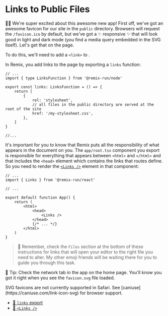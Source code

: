 # Links to Public Files

<EpicVideo url="https://www.epicweb.dev/workshops/full-stack-foundations/styling/manage-asset-links-in-a-remix-application" />

👨‍💼 We're super excited about this awesome new app! First off, we've got an
awesome favicon for our site in the `public` directory. Browsers will request
the `/favicon.ico` by default, but we've got a
✨ responsive ✨ <InlineFile file="public/favicon.svg" /> that will look good in
light and dark mode (you find a media query embedded in the SVG itself). Let's
get that on the page.

To do this, we'll need to add a `<link>` to <InlineFile file="app/root.tsx" />.

In Remix, you add links to the page by exporting a `links` function:

```tsx filename=app/root.tsx
// ...
import { type LinksFunction } from '@remix-run/node'

export const links: LinksFunction = () => {
	return [
		{
			rel: 'stylesheet',
			// all files in the public directory are served at the root of the site
			href: '/my-stylesheet.css',
		},
	]
}

//...
```

It's important for you to know that Remix puts all the responsibility of what
appears in the document on you. The `app/root.tsx` component you export is
responsible for everything that appears between `<html>` and `</html>` and that
includes the `<head>` element which contains the links that routes define. So
you need to render the
[`<Links />`](https://remix.run/docs/en/main/components/links) element in that
component:

```tsx filename=app/root.tsx lines=10
// ...
import { Links } from '@remix-run/react'

// ...

export default function App() {
	return (
		<html>
			<head>
				<Links />
			</head>
			{/* ... */}
		</html>
	)
}
```

> 🦉 Remember, check the `Files` section at the bottom of these instructions for
> links that will open your editor to the right file you need to alter. My other
> emoji friends will be waiting there for you to guide you through this task.

🦉 Tip: Check the network tab in the app on the home page. You'll know you got
it right when you see the `favicon.svg` file loaded.

<callout-warning>
	SVG favicons are not currently supported in Safari. See [caniuse](https://caniuse.com/link-icon-svg) for browser support.
</callout-warning>

- [📜 `links` export](https://remix.run/docs/en/main/route/links)
- [📜 `<Links />`](https://remix.run/docs/en/main/components/links)
